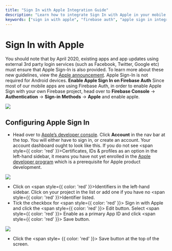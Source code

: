 ```yaml
---
title: "Sign In with Apple Integration Guide"
description: "Learn how to integrate Sign In with Apple in your mobile apps using Firebase Auth. Follow this step-by-step guide to configure Apple Sign In."
keywords: ["sign in with apple", "firebase auth", "apple sign in integration", "mobile app authentication", "apple developer console"]
---
```


# Sign In with Apple  
  
  You should note that by April 2020, existing apps and app updates using external 3rd party login services (such as Facebook, Twitter, Google etc) must ensure that Apple Sign-In is also provided. To learn more about these new guidelines, view the [Apple announcement](https://developer.apple.com/news/?id=09122019b). Apple Sign-In is not required for Android devices. __Enable Apple Sign In on Firebase Auth__ Since most of our mobile apps are using Firebase Auth, in order to enable Apple Sign with your own Firebase project, head over to __Firebase Console__ -> __Authentication__ -> __Sign-in Methods__ -> __Apple__ and enable apple.  

  ![](/../static/img/Screenshot-2020-07-13-at-5.41.41-PM-1024x580.png)  

 ## Configuring Apple Sign In

+ Head over to [Apple’s developer console](https://developer.apple.com/). Click __Account__ in the nav bar at the top. You will either have to sign in, or create an account. Your account dashboard ought to look like this. If you do not see <span style={{ color: 'red' }}>Certificates, IDs & profiles </span> as an option in the left-hand sidebar, it means you have not yet enrolled in the [Apple developer program](https://developer.apple.com/programs/) which is a prerequisite for Apple product development.  

![](/../static/img/Screenshot-2020-07-13-at-2.40.09-PM-1024x587.png)  

+ Click on <span style={{ color: 'red' }}>Identifiers</span> in the left-hand sidebar. Click on your project in the list or add one if you have no <span style={{ color: 'red' }}>Identifier </span> listed.
+ Tick the checkbox for <span style={{ color: 'red' }}> Sign in with Apple </span> and click the <span style={{ color: 'red' }}> Edit </span> button. Select <span style={{ color: 'red' }}> Enable as a primary App ID</span> and click <span style={{ color: 'red' }}> Save </span> button.  

![](/../static/img/Screenshot-2020-07-13-at-5.05.30-PM-1024x500.png)
  
  + Click the <span style= {{ color: 'red' }}> Save</span> button at the top of the screen.